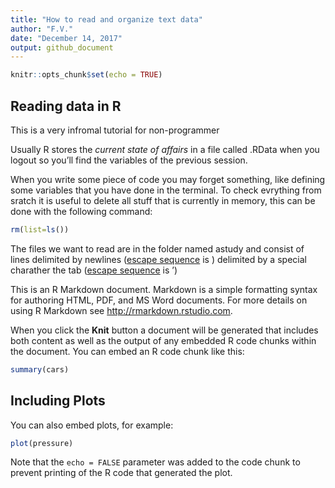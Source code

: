 ```yaml
---
title: "How to read and organize text data"
author: "F.V."
date: "December 14, 2017"
output: github_document
---
```


```r
knitr::opts_chunk$set(echo = TRUE)
```

## Reading data in R 

This is a very infromal tutorial for non-programmer

Usually R stores the *current state of affairs*
in a file called .RData when you logout so
you'll find the variables of the previous session.

When you write some piece of code you may
forget something, like defining some variables that
you have done in the terminal. To check evrything
from sratch it is useful to delete all stuff that is
currently in memory,  this can be done with the following command:

```r
rm(list=ls())
```

The files we want to read are in the folder named astudy and consist of lines delimited by newlines ([escape sequence](https://en.wikipedia.org/wiki/Escape_sequences_in_C) is \n) delimited by a special charather the tab ([escape sequence](https://en.wikipedia.org/wiki/Escape_sequences_in_C) is '\t') 

This is an R Markdown document. Markdown is a simple formatting syntax for authoring HTML, PDF, and MS Word documents. For more details on using R Markdown see <http://rmarkdown.rstudio.com>.

When you click the **Knit** button a document will be generated that includes both content as well as the output of any embedded R code chunks within the document. You can embed an R code chunk like this:

```r
summary(cars)
```

## Including Plots

You can also embed plots, for example:

```r
plot(pressure)
```

Note that the `echo = FALSE` parameter was added to the code chunk to prevent printing of the R code that generated the plot.
